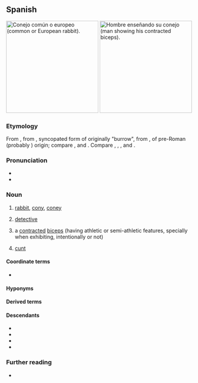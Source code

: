 {{also|Conejo|conéjo}}
==Spanish==
{{wikipedia|lang=es}}
[[File:Oryctolagus cuniculus Tasmania 2.jpg|thumb|250px|Conejo común o europeo (common or European rabbit).]]
[[File:Arm_flex_supinate.jpg|thumb|250px|Hombre enseñando su conejo (man showing his contracted biceps).]]

===Etymology===
From {{inh|es|osp|conejo}}, from {{inh|es|VL.|*cuniclus}}, syncopated form of {{inh|es|la|cunīculus}} originally "burrow", from {{der|es|grc|κύνικλος}}, of pre-Roman (probably {{der|es|xib|-}}) origin; compare {{cog|eu|untxi||rabbit}}, {{cog|mxi|qonélyo||rabbit}} and  {{cog|mxi|qončáyr||greyhound}}. Compare {{cog|gl|coello}}, {{cog|pt|coelho}}, {{cog|it|coniglio}}, and {{cog|en|cony}}.

===Pronunciation===
{{es-IPA}}
* {{audio|es|LL-Q1321 (spa)-Millars-conejo.wav|Audio (Spain)}}
* {{rhymes|es|exo|s=3}}

===Noun===
{{es-noun|m|f=coneja}}

# [[rabbit]], [[cony]], [[coney]] {{gloss|male or unspecified sex}}
#: {{syn|es|ñeco}}
#: {{hyper|es|lagomorfo}}
#: {{hypo|es|gazapo}}
# {{lb|es|Central America}} [[detective]]
#: {{syn|es|detective}}
# {{lb|es|muscle}} a [[contracted]] [[biceps]] (having athletic or semi-athletic features, specially when exhibiting, intentionally or not)
# {{lb|es|vulgar|slang}} [[cunt]] {{gloss|female genitalia}}

====Coordinate terms====
* {{l|es|liebre}}
====Hyponyms====
{{col3|es|conejo de los volcanes
|conejo europeo}}
====Derived terms====
{{der3|es
|conejar
|conejero
|conejito
|conejillo de Indias
|conejo de Angora
}}

====Descendants====
* {{desc|bor=1|ceb|koneho}}
* {{desc|bor=1|pap|koneu}}
* {{desc|bor=1|qu|kunu}}
* {{desc|bor=1|tl|kuneho}}

===Further reading===
* {{R:DRAE}}

{{C|es|Astrology}}

{{C|es|Rabbits}}